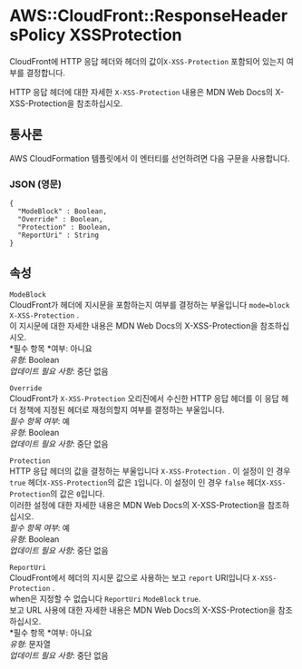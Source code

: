 # AWS::CloudFront::ResponseHeadersPolicy XSSProtection

CloudFront에 HTTP 응답 헤더와 헤더의 값이`X-XSS-Protection` 포함되어 있는지 여부를 결정합니다.

HTTP 응답 헤더에 대한 자세한 `X-XSS-Protection` 내용은 MDN Web Docs의 X-XSS-Protection을 참조하십시오.

## 통사론

AWS CloudFormation 템플릿에서 이 엔터티를 선언하려면 다음 구문을 사용합니다.

### JSON (영문)

```
{
  "ModeBlock" : Boolean,
  "Override" : Boolean,
  "Protection" : Boolean,
  "ReportUri" : String
}
```

## 속성

`ModeBlock`  
CloudFront가 헤더에 지시문을 포함하는지 여부를 결정하는 부울입니다 `mode=block` `X-XSS-Protection` .  
이 지시문에 대한 자세한 내용은 MDN Web Docs의 X-XSS-Protection을 참조하십시오.  
*필수 항목 *여부: 아니요  
_유형_: Boolean  
_업데이트 필요 사항_: 중단 없음

`Override`  
CloudFront가 `X-XSS-Protection` 오리진에서 수신한 HTTP 응답 헤더를 이 응답 헤더 정책에 지정된 헤더로 재정의할지 여부를 결정하는 부울입니다.  
_필수 항목 여부_: 예  
_유형_: Boolean  
_업데이트 필요 사항_: 중단 없음

`Protection`  
HTTP 응답 헤더의 값을 결정하는 부울입니다 `X-XSS-Protection` . 이 설정이 인 경우 `true` 헤더`X-XSS-Protection`의 값은 `1`입니다. 이 설정이 인 경우 `false` 헤더`X-XSS-Protection`의 값은 `0`입니다.  
이러한 설정에 대한 자세한 내용은 MDN Web Docs의 X-XSS-Protection을 참조하십시오.  
_필수 항목 여부_: 예  
_유형_: Boolean  
_업데이트 필요 사항_: 중단 없음

`ReportUri`  
CloudFront에서 헤더의 지시문 값으로 사용하는 보고 `report` URI입니다 `X-XSS-Protection` .  
when은 지정할 수 없습니다 `ReportUri` `ModeBlock` `true`.  
보고 URL 사용에 대한 자세한 내용은 MDN Web Docs의 X-XSS-Protection을 참조하십시오.  
*필수 항목 *여부: 아니요  
_유형_: 문자열  
_업데이트 필요 사항_: 중단 없음
